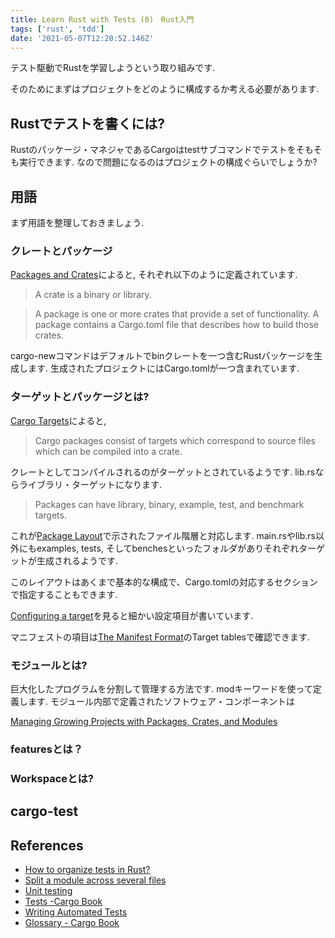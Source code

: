 ```yaml
---
title: Learn Rust with Tests (0)　Rust入門
tags: ['rust', 'tdd']
date: '2021-05-07T12:20:52.146Z'
---
```


テスト駆動でRustを学習しようという取り組みです.
<!-- seq -->

そのためにまずはプロジェクトをどのように構成するか考える必要があります.

## Rustでテストを書くには?

Rustのパッケージ・マネジャであるCargoはtestサブコマンドでテストをそもそも実行できます.
なので問題になるのはプロジェクトの構成ぐらいでしょうか?

## 用語

まず用語を整理しておきましょう.

### クレートとパッケージ

[Packages and Crates](https://doc.rust-lang.org/book/ch07-01-packages-and-crates.html)によると, それぞれ以下のように定義されています.

> A crate is a binary or library.

> A package is one or more crates that provide a set of functionality. A package contains a Cargo.toml file that describes how to build those crates.

cargo-newコマンドはデフォルトでbinクレートを一つ含むRustパッケージを生成します. 生成されたプロジェクトにはCargo.tomlが一つ含まれています.

### ターゲットとパッケージとは?

[Cargo Targets](https://doc.rust-lang.org/cargo/reference/cargo-targets.html)によると,

> Cargo packages consist of targets which correspond to source files which can be compiled into a crate. 

クレートとしてコンパイルされるのがターゲットとされているようです. lib.rsならライブラリ・ターゲットになります.

> Packages can have library, binary, example, test, and benchmark targets. 

これが[Package Layout](https://doc.rust-lang.org/cargo/guide/project-layout.html)で示されたファイル階層と対応します. main.rsやlib.rs以外にもexamples, tests, そしてbenchesといったフォルダがありそれぞれターゲットが生成されるようです.

このレイアウトはあくまで基本的な構成で、Cargo.tomlの対応するセクションで指定することもできます.

[Configuring a target](https://doc.rust-lang.org/cargo/reference/cargo-targets.html#configuring-a-target)を見ると細かい設定項目が書いています.

マニフェストの項目は[The Manifest Format](https://doc.rust-lang.org/cargo/reference/manifest.html)のTarget tablesで確認できます. 

### モジュールとは?

巨大化したプログラムを分割して管理する方法です. modキーワードを使って定義します. モジュール内部で定義されたソフトウェア・コンポーネントは

[Managing Growing Projects with Packages, Crates, and Modules](https://doc.rust-lang.org/book/ch07-00-managing-growing-projects-with-packages-crates-and-modules.html#managing-growing-projects-with-packages-crates-and-modules)

### featuresとは？

### Workspaceとは?

## cargo-test

## References

- [How to organize tests in Rust?](https://sireliah.com/niusy/testing_in_rust/)
- [Split a module across several files](https://stackoverflow.com/questions/22596920/split-a-module-across-several-files)
- [Unit testing](https://doc.rust-lang.org/rust-by-example/testing/unit_testing.html)
- [Tests -Cargo Book](https://doc.rust-lang.org/cargo/guide/tests.html)
- [Writing Automated Tests](https://doc.rust-lang.org/book/ch11-00-testing.html)
- [Glossary - Cargo Book](https://doc.rust-lang.org/cargo/appendix/glossary.html?highlight=member#workspace)